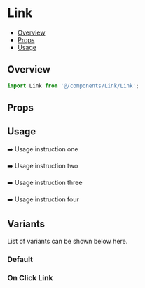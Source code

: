 

<Meta of={Link} />

# Link

- [Overview](#overview)
- [Props](#props)
- [Usage](#usage)

## Overview

```js
import Link from '@/components/Link/Link';
```

## Props

<Controls />

## Usage

➡️ Usage instruction one

➡️ Usage instruction two

➡️ Usage instruction three

➡️ Usage instruction four

## Variants

List of variants can be shown below here.

### Default

<Canvas of={Link.Default} />

### On Click Link

<Canvas of={Link.OnClickLink} />
